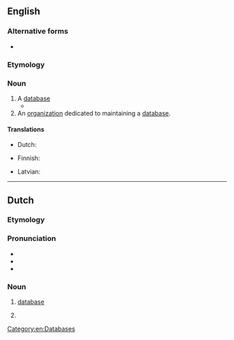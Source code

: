 {{also|data bank}}
==English==

===Alternative forms===
* {{l|en|data bank}}

===Etymology===
{{compound|data|bank|lang=en}}

===Noun===
{{en-noun}}

# A [[database]] {{gloss|collection of organized information in a regular structure}}
#* {{quote-book|title=Forensic dentistry|page=58|author=Paul G. Stimson, Curtis A. Mertz|year=1997|isbn=9780849381034|url=http://books.google.com/books?id=fQeMCINVeSEC|passage=The FBI, in cooperation with states' crime laboratories, has established its own '''databank''' called Combined DNA Index System (CODIS).}}
# An [[organization]] dedicated to maintaining a [[database]].

====Translations====
{{trans-see|database}}

{{trans-top|organisation maintaining a database}}
* Dutch: {{t+|nl|databank}}
{{trans-mid}}
* Finnish: {{t|fi|tietopankki}}
{{trans-bottom}}

{{checktrans-top}}
* Latvian: {{t-check|lv|duomenų bankas}}
{{trans-mid}}
{{trans-bottom}}

[[Category:en:Databases]]

----

==Dutch==
{{wikipedia|lang=nl}}

===Etymology===
{{compound|nl|data|bank|gloss2=bank, supply}}

===Pronunciation===
* {{audio|Nl-databank.ogg|Audio|lang=nl}}
* {{IPA|/ˈdaːtabɑŋk/|lang=nl}}
* {{hyphenation|da|ta|bank|lang=nl}}

===Noun===
{{nl-noun|f|-en|databankje}}

# [[database]] {{gloss|collection of computer-organised information}}
# {{l|en|databank}} {{gloss|organization}}